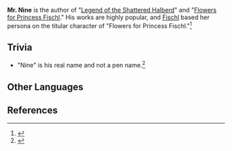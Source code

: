 {{Character Infobox
|type             = NPC
}}
'''Mr. Nine''' is the author of "[[Legend of the Shattered Halberd]]" and "[[Flowers for Princess Fischl]]." His works are highly popular, and [[Fischl]] based her persona on the titular character of "Flowers for Princess Fischl."<ref>{{Ref/CS|Fischl|Character Story 3}}</ref>

==Trivia==
*"Nine" is his real name and not a pen name.<ref>{{Ref/Quest|Octave of the Maushiro}}</ref>

==Other Languages==
{{Other Languages
|en       = Mr. Nine
|zhs      = 九老师
|zhs_rm   = Jiǔ-lǎoshī
|zht      = 九老师
|zht_rm   = Jiǔ-lǎoshī
|zh_tl    = Teacher Nine
|ja       = 九先生
|ja_rm    = Kyuu-sensei{{Assumed}}
|ja_tl    = Teacher Nine
|ko       = {{tt|구|九}} {{tt|작가|作家}} {{tt|선생|先生}}님
|ko_rm    = Gu Jakga Seonsaengnim
|ko_tl    = Mister Novelist Nine
|es       = Sr. Noveno
|es_tl    = 
|fr       = M. Jiu
|fr_tl    = Mr. Jiu
|ru       = Господин Девятый
|ru_tl    = 
|th       = คุณ Jiu
|th_rm    = Khun Jiu
|th_tl    = 
|vi       = Thầy Cửu
|vi_tl    = 
|de       = Herr Chang
|de_tl    = Mr. Chang
|id       = Tuan Nine
|id_tl    = Mister Nine
|pt       = Sr. Nove
|pt_tl    = 
}}

==References==
{{Reflist}}
